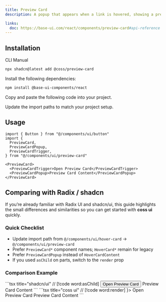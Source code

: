 ```yaml
---
title: Preview Card
description: A popup that appears when a link is hovered, showing a preview for sighted users.

links:
  doc: https://base-ui.com/react/components/preview-card#api-reference
---
```


<ComponentPreview name="preview-card-demo" />

## Installation

<CodeTabs>

<TabsList>
  <TabsTab value="cli">CLI</TabsTab>
  <TabsTab value="manual">Manual</TabsTab>
</TabsList>
<TabsPanel value="cli">

```bash
npx shadcn@latest add @coss/preview-card
```

</TabsPanel>

<TabsPanel value="manual">

<Steps>

<Step>Install the following dependencies:</Step>

```bash
npm install @base-ui-components/react
```

<Step>Copy and paste the following code into your project.</Step>

<ComponentSource name="preview-card" title="components/ui/preview-card.tsx" />

<Step>Update the import paths to match your project setup.</Step>

</Steps>

</TabsPanel>

</CodeTabs>

## Usage

```tsx
import { Button } from "@/components/ui/button"
import {
  PreviewCard,
  PreviewCardPopup,
  PreviewCardTrigger,
} from "@/components/ui/preview-card"
```

```tsx
<PreviewCard>
  <PreviewCardTrigger>Open Preview Card</PreviewCardTrigger>
  <PreviewCardPopup>Preview Card Content</PreviewCardPopup>
</PreviewCard>
```

## Comparing with Radix / shadcn

If you’re already familiar with Radix UI and shadcn/ui, this guide highlights the small differences and similarities so you can get started with **coss ui** quickly.

### Quick Checklist

- Update import path from `@/components/ui/hover-card` → `@/components/ui/preview-card`
- Prefer `PreviewCard*` component names; `HoverCard*` remain for legacy
- Prefer `PreviewCardPopup` instead of `HoverCardContent`
- If you used `asChild` on parts, switch to the `render` prop

### Comparison Example

<span data-lib="radix-ui">
  ```tsx title="shadcn/ui" // [!code word:asChild]
  <HoverCard>
    <HoverCardTrigger asChild>
      <Button variant="outline">Open Preview Card</Button>
    </HoverCardTrigger>
    <HoverCardContent>Preview Card Content</HoverCardContent>
  </HoverCard>
  ```
</span>

<span data-lib="base-ui">
  ```tsx title="coss ui" // [!code word:render]
  <PreviewCard>
    <PreviewCardTrigger render={<Button variant="outline" />}>
      Open Preview Card
    </PreviewCardTrigger>
    <PreviewCardPopup>Preview Card Content</PreviewCardPopup>
  </PreviewCard>
  ```
</span>
